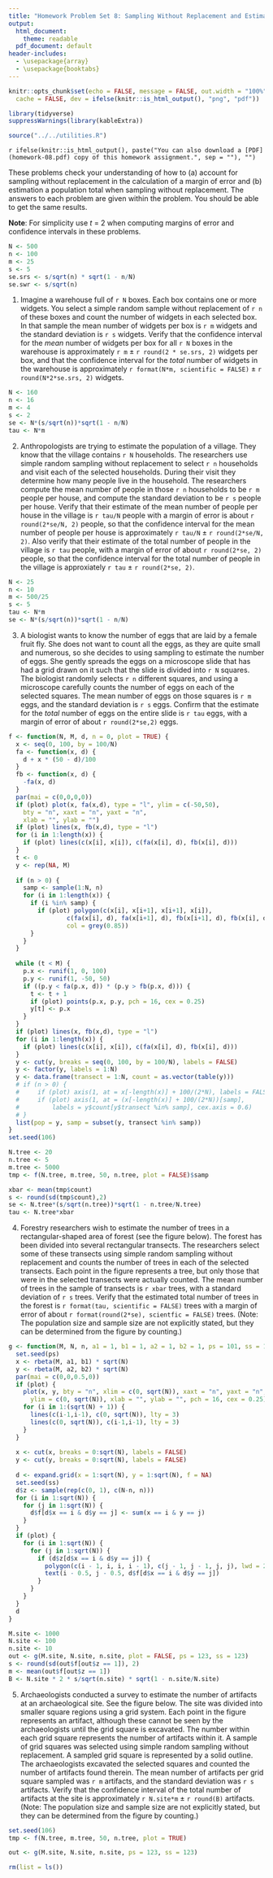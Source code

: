 ```yaml
---
title: "Homework Problem Set 8: Sampling Without Replacement and Estimating Totals"
output: 
  html_document: 
    theme: readable
  pdf_document: default
header-includes:
  - \usepackage{array}
  - \usepackage{booktabs}
---
```


```r
knitr::opts_chunk$set(echo = FALSE, message = FALSE, out.width = "100%", fig.align = "center", 
  cache = FALSE, dev = ifelse(knitr::is_html_output(), "png", "pdf"))
```

```r
library(tidyverse)
suppressWarnings(library(kableExtra))
```

```r
source("../../utilities.R")
```

`r ifelse(knitr::is_html_output(), paste("You can also download a [PDF](homework-08.pdf) copy of this homework assignment.", sep = ""), "")`

These problems check your understanding of how to (a) account for sampling without replacement in the calculation of a margin of error and (b) estimation a population total when sampling without replacement. The answers to each problem are given within the problem. You should be able to get the same results. 

**Note**: For simplicity use $t$ = 2 when computing margins of error and confidence intervals in these problems.

```r
N <- 500
n <- 100
m <- 25
s <- 5
se.srs <- s/sqrt(n) * sqrt(1 - n/N)
se.swr <- s/sqrt(n)
```

1. Imagine a warehouse full of `r N` boxes. Each box contains one or more widgets. You select a simple random sample without replacement of `r n` of these boxes and count the number of widgets in each selected box. In that sample the mean number of widgets per box is `r m` widgets and the standard deviation is `r s` widgets. Verify that the confidence interval for the *mean* number of widgets per box for all `r N` boxes in the warehouse is approximately `r m` $\pm$ `r round(2 * se.srs, 2)` widgets per box, and that the confidence interval for the *total* number of widgets in the warehouse is approximately `r format(N*m, scientific = FALSE)` $\pm$ `r round(N*2*se.srs, 2)` widgets. 

```r
N <- 160
n <- 16
m <- 4
s <- 2
se <- N*(s/sqrt(n))*sqrt(1 - n/N)
tau <- N*m
```

2. Anthropologists are trying to estimate the population of a village. They know that the village contains `r N` households. The researchers use simple random sampling without replacement to select `r n` households and visit each of the selected households. During their visit they determine how many people live in the household. The researchers compute the mean number of people in those `r n` households to be `r m` people per house, and compute the standard deviation to be `r s` people per house. Verify that their estimate of the mean number of people per house in the village is `r tau/N` people with a margin of error is about `r round(2*se/N, 2)` people, so that the confidence interval for the mean number of people per house is approximately `r tau/N` $\pm$ `r round(2*se/N, 2)`. Also verify that their estimate of the total number of people in the village is `r tau` people, with a margin of error of about `r round(2*se, 2)` people, so that the confidence interval for the total number of people in the village is approxiately `r tau` $\pm$ `r round(2*se, 2)`. 

```r
N <- 25
n <- 10
m <- 500/25
s <- 5
tau <- N*m
se <- N*(s/sqrt(n))*sqrt(1 - n/N)
```

3. A biologist wants to know the number of eggs that are laid by a female fruit fly. She does not want to count all the eggs, as they are quite small and numerous, so she decides to using sampling to estimate the number of eggs. She gently spreads the eggs on a microscope slide that has had a grid drawn on it such that the slide is divided into `r N` squares. The biologist randomly selects `r n` different squares, and using a microscope carefully counts the number of eggs on each of the selected squares. The mean number of eggs on those squares is `r m` eggs, and the standard deviation is `r s` eggs. Confirm that the estimate for the *total* number of eggs on the entire slide is `r tau` eggs, with a margin of error of about `r round(2*se,2)` eggs. 

```r
f <- function(N, M, d, n = 0, plot = TRUE) {
  x <- seq(0, 100, by = 100/N)
  fa <- function(x, d) {
    d + x * (50 - d)/100
  }
  fb <- function(x, d) {
    -fa(x, d)
  } 
  par(mai = c(0,0,0,0))
  if (plot) plot(x, fa(x,d), type = "l", ylim = c(-50,50),
    bty = "n", xaxt = "n", yaxt = "n",
    xlab = "", ylab = "")
  if (plot) lines(x, fb(x,d), type = "l")
  for (i in 1:length(x)) {
    if (plot) lines(c(x[i], x[i]), c(fa(x[i], d), fb(x[i], d)))
  }
  t <- 0
  y <- rep(NA, M)
  
  if (n > 0) {
    samp <- sample(1:N, n)
    for (i in 1:length(x)) {
      if (i %in% samp) {
        if (plot) polygon(c(x[i], x[i+1], x[i+1], x[i]), 
                c(fa(x[i], d), fa(x[i+1], d), fb(x[i+1], d), fb(x[i], d)), 
                col = grey(0.85))
      }
    }
  }
  
  while (t < M) {
    p.x <- runif(1, 0, 100)
    p.y <- runif(1, -50, 50)
    if ((p.y < fa(p.x, d)) * (p.y > fb(p.x, d))) {
      t <- t + 1
      if (plot) points(p.x, p.y, pch = 16, cex = 0.25)
      y[t] <- p.x
    }
  }
  if (plot) lines(x, fb(x,d), type = "l")
  for (i in 1:length(x)) {
    if (plot) lines(c(x[i], x[i]), c(fa(x[i], d), fb(x[i], d)))
  }
  y <- cut(y, breaks = seq(0, 100, by = 100/N), labels = FALSE)
  y <- factor(y, labels = 1:N)
  y <- data.frame(transect = 1:N, count = as.vector(table(y)))    
  # if (n > 0) {
  # 	if (plot) axis(1, at = x[-length(x)] + 100/(2*N), labels = FALSE)
  # 	if (plot) axis(1, at = (x[-length(x)] + 100/(2*N))[samp], 
  # 		labels = y$count[y$transect %in% samp], cex.axis = 0.6)
  # }  
  list(pop = y, samp = subset(y, transect %in% samp))
}
set.seed(106)

N.tree <- 20
n.tree <- 5
m.tree <- 5000
tmp <- f(N.tree, m.tree, 50, n.tree, plot = FALSE)$samp

xbar <- mean(tmp$count)
s <- round(sd(tmp$count),2)
se <- N.tree*(s/sqrt(n.tree))*sqrt(1 - n.tree/N.tree)
tau <- N.tree*xbar
```

4. Forestry researchers wish to estimate the number of trees in a rectangular-shaped area of forest (see the figure below). The forest has been divided into several rectangular transects. The researchers select some of these transects using simple random sampling without replacement and counts the number of trees in each of the selected transects. Each point in the figure represents a tree, but only those that were in the selected transects were actually counted. The mean number of trees in the sample of transects is `r xbar` trees, with a standard deviation of `r s` trees. Verify that the estimated total number of trees in the forest is `r format(tau, scientific = FALSE)` trees with a margin of error of about `r format(round(2*se), scientfic = FALSE)` trees. (Note: The population size and sample size are not explicitly stated, but they can be determined from the figure by counting.)

```r
g <- function(M, N, n, a1 = 1, b1 = 1, a2 = 1, b2 = 1, ps = 101, ss = 102, plot = TRUE) {
  set.seed(ps)
  x <- rbeta(M, a1, b1) * sqrt(N)
  y <- rbeta(M, a2, b2) * sqrt(N)
  par(mai = c(0,0,0.5,0))
  if (plot) {
    plot(x, y, bty = "n", xlim = c(0, sqrt(N)), xaxt = "n", yaxt = "n",
      ylim = c(0, sqrt(N)), xlab = "", ylab = "", pch = 16, cex = 0.25)
    for (i in 1:(sqrt(N) + 1)) {
      lines(c(i-1,i-1), c(0, sqrt(N)), lty = 3)
      lines(c(0, sqrt(N)), c(i-1,i-1), lty = 3)
    }
  }
  
  x <- cut(x, breaks = 0:sqrt(N), labels = FALSE)
  y <- cut(y, breaks = 0:sqrt(N), labels = FALSE)
  
  d <- expand.grid(x = 1:sqrt(N), y = 1:sqrt(N), f = NA)
  set.seed(ss)
  d$z <- sample(rep(c(0, 1), c(N-n, n)))
  for (i in 1:sqrt(N)) {
    for (j in 1:sqrt(N)) {
      d$f[d$x == i & d$y == j] <- sum(x == i & y == j)
    }
  }
  if (plot) {
    for (i in 1:sqrt(N)) {
      for (j in 1:sqrt(N)) {
        if (d$z[d$x == i & d$y == j]) {
          polygon(c(i - 1, i, i, i - 1), c(j - 1, j - 1, j, j), lwd = 2)
          text(i - 0.5, j - 0.5, d$f[d$x == i & d$y == j])
        }
      }
    }
  }
  d
}
```

```r
M.site <- 1000
N.site <- 100
n.site <- 10
out <- g(M.site, N.site, n.site, plot = FALSE, ps = 123, ss = 123)
s <- round(sd(out$f[out$z == 1]), 2)
m <- mean(out$f[out$z == 1])
B <- N.site * 2 * s/sqrt(n.site) * sqrt(1 - n.site/N.site)
```

5. Archaeologists conducted a survey to estimate the number of artifacts at an archaeological site. See the figure below. The site was divided into smaller square regions using a grid system. Each point in the figure represents an artifact, although these cannot be seen by the archaeologists until the grid square is excavated. The number within each grid square represents the number of artifacts within it. A sample of grid squares was selected using simple random sampling without replacement. A sampled grid square is represented by a solid outline. The archaeologists excavated the selected squares and counted the number of artifacts found therein. The mean number of artifacts per grid square sampled was `r m` artifacts, and the standard deviation was `r s` artifacts. Verify that the confidence interval of the total number of artifacts at the site is approximately `r N.site*m` $\pm$ `r round(B)` artifacts. (Note: The population size and sample size are not explicitly stated, but they can be determined from the figure by counting.)

```r
set.seed(106)
tmp <- f(N.tree, m.tree, 50, n.tree, plot = TRUE)
```

```r
out <- g(M.site, N.site, n.site, ps = 123, ss = 123)
```

```r
rm(list = ls())
```

